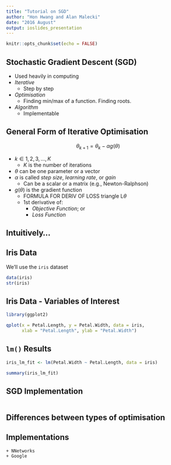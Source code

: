 ```yaml
---
title: "Tutorial on SGD"
author: "Hon Hwang and Alan Malecki"
date: "2016 August"
output: ioslides_presentation
---
```


```r
knitr::opts_chunk$set(echo = FALSE)
```

## Stochastic Gradient Descent (SGD) 

- Used heavily in computing
- *Iterative*
    + Step by step
- *Optimisation*
    + Finding min/max of a function. Finding roots.
- *Algorithm*
    + Implementable

## General Form of Iterative Optimisation

<center>$\theta_{k+1} = \theta_{k} - \alpha g(\theta)$</center>

- $k \in {1, 2, 3, \ldots, K}$
    + $K$ is the number of iterations
- $\theta$ can be one parameter or a vector
- $\alpha$ is called *step size*, *learning rate*, or *gain*
    + Can be a scalar or a matrix (e.g., Newton-Ralphson)
- $g(\theta)$ is the gradient function
    + FORMULA FOR DERIV OF LOSS triangle L$\theta$
    + 1st derivative of:
        * *Objective Function*; or
        * *Loss Function*

## Intuitively…

## Iris Data

We'll use the `iris` dataset

```r
data(iris)
str(iris)
```

## Iris Data - Variables of Interest

```r
library(ggplot2)

qplot(x = Petal.Length, y = Petal.Width, data = iris,
      xlab = "Petal.Length", ylab = "Petal.Width")
```

## `lm()` Results

```r
iris_lm_fit <- lm(Petal.Width ~ Petal.Length, data = iris)
```

```r
summary(iris_lm_fit)
```

## SGD Implementation

```r
```
## Differences between types of optimisation


## Implementations
    + NNetworks
    + Google
